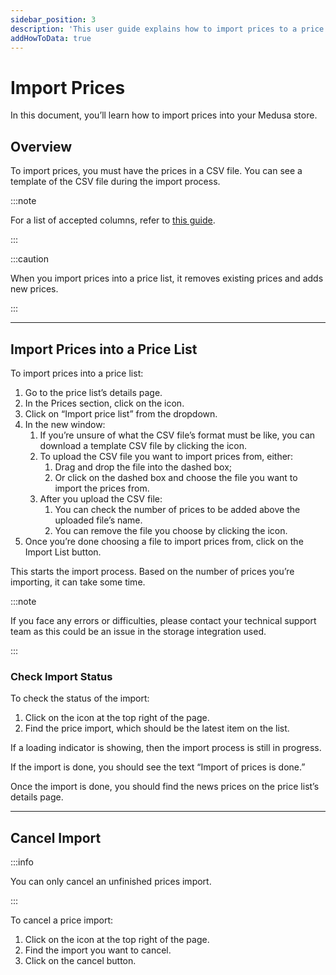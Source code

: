```yaml
---
sidebar_position: 3
description: 'This user guide explains how to import prices to a price list on the Medusa admin.'
addHowToData: true
---
```



# Import Prices

In this document, you’ll learn how to import prices into your Medusa store.

## Overview

To import prices, you must have the prices in a CSV file. You can see a template of the CSV file during the import process.

:::note

For a list of accepted columns, refer to [this guide](../../modules/price-lists/admin/import-prices.mdx#csv-file).

:::

:::caution

When you import prices into a price list, it removes existing prices and adds new prices.

:::

---

## Import Prices into a Price List

To import prices into a price list:

1. Go to the price list’s details page.
2. In the Prices section, click on the <UiIcon lightIcon="https://res.cloudinary.com/dza7lstvk/image/upload/v1667999308/Medusa%20Docs/UI%20Icons/1ordBC6_ssysel.png" darkIcon="https://res.cloudinary.com/dza7lstvk/image/upload/v1667999326/Medusa%20Docs/UI%20Icons/dSwWYBH_stzgoi.png" alt="three dots" /> icon.
3. Click on “Import price list” from the dropdown.
4. In the new window:
    1. If you’re unsure of what the CSV file’s format must be like, you can download a template CSV file by clicking the <UiIcon lightIcon="https://res.cloudinary.com/dza7lstvk/image/upload/v1667999458/Medusa%20Docs/UI%20Icons/fhRqHS3_kwmafj.png" darkIcon="https://res.cloudinary.com/dza7lstvk/image/upload/v1667999472/Medusa%20Docs/UI%20Icons/HdVNMNy_qrk8ez.png" alt="download" /> icon.
    2. To upload the CSV file you want to import prices from, either:
        1. Drag and drop the file into the dashed box;
        2. Or click on the dashed box and choose the file you want to import the prices from.
    3. After you upload the CSV file:
        1. You can check the number of prices to be added above the uploaded file’s name.
        2. You can remove the file you choose by clicking the <UiIcon lightIcon="https://res.cloudinary.com/dza7lstvk/image/upload/v1667999273/Medusa%20Docs/UI%20Icons/7hztVhj_mj6mxu.png" darkIcon="https://res.cloudinary.com/dza7lstvk/image/upload/v1667999290/Medusa%20Docs/UI%20Icons/1yp4PNt_vzwnhf.png" alt="trash" /> icon.
5. Once you’re done choosing a file to import prices from, click on the Import List button.

This starts the import process. Based on the number of prices you’re importing, it can take some time.

:::note

If you face any errors or difficulties, please contact your technical support team as this could be an issue in the storage integration used.

:::

### Check Import Status

To check the status of the import:

1. Click on the <UiIcon lightIcon="https://res.cloudinary.com/dza7lstvk/image/upload/v1667999016/Medusa%20Docs/UI%20Icons/mWhpxNX_xteuos.png" darkIcon="https://res.cloudinary.com/dza7lstvk/image/upload/v1667999044/Medusa%20Docs/UI%20Icons/tE8LOXk_puyrib.png" alt="bell" /> icon at the top right of the page.
2. Find the price import, which should be the latest item on the list.

If a loading indicator is showing, then the import process is still in progress.

If the import is done, you should see the text “Import of prices is done.”

Once the import is done, you should find the news prices on the price list’s details page.

---

## Cancel Import

:::info

You can only cancel an unfinished prices import.

:::

To cancel a price import:

1. Click on the <UiIcon lightIcon="https://res.cloudinary.com/dza7lstvk/image/upload/v1667999016/Medusa%20Docs/UI%20Icons/mWhpxNX_xteuos.png" darkIcon="https://res.cloudinary.com/dza7lstvk/image/upload/v1667999044/Medusa%20Docs/UI%20Icons/tE8LOXk_puyrib.png" alt="bell" /> icon at the top right of the page.
2. Find the import you want to cancel.
3. Click on the cancel button.